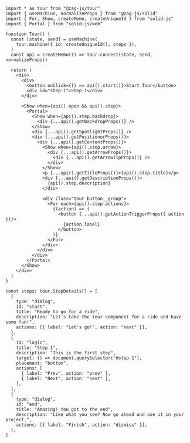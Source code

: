 ```tsx
import * as tour from "@zag-js/tour"
import { useMachine, normalizeProps } from "@zag-js/solid"
import { For, Show, createMemo, createUniqueId } from "solid-js"
import { Portal } from "solid-js/web"

function Tour() {
  const [state, send] = useMachine(
    tour.machine({ id: createUniqueId(), steps }),
  )
  const api = createMemo(() => tour.connect(state, send, normalizeProps))

  return (
    <div>
      <div>
        <button onClick={() => api().start()}>Start Tour</button>
        <div id="step-1">Step 1</div>
      </div>

      <Show when={api().open && api().step}>
        <Portal>
          <Show when={api().step.backdrop}>
            <div {...api().getBackdropProps()} />
          </Show>
          <div {...api().getSpotlightProps()} />
          <div {...api().getPositionerProps()}>
            <div {...api().getContentProps()}>
              <Show when={api().step.arrow}>
                <div {...api().getArrowProps()}>
                  <div {...api().getArrowTipProps()} />
                </div>
              </Show>
              <p {...api().getTitleProps()}>{api().step.title}</p>
              <div {...api().getDescriptionProps()}>
                {api().step.description}
              </div>

              <div class="tour button__group">
                <For each={api().step.actions}>
                  {(action) => (
                    <button {...api().getActionTriggerProps({ action })}>
                      {action.label}
                    </button>
                  )}
                </For>
              </div>
            </div>
          </div>
        </Portal>
      </Show>
    </div>
  )
}

const steps: tour.StepDetails[] = [
  {
    type: "dialog",
    id: "start",
    title: "Ready to go for a ride",
    description: "Let's take the tour component for a ride and have some fun!",
    actions: [{ label: "Let's go!", action: "next" }],
  },
  {
    id: "logic",
    title: "Step 1",
    description: "This is the first step",
    target: () => document.querySelector("#step-1"),
    placement: "bottom",
    actions: [
      { label: "Prev", action: "prev" },
      { label: "Next", action: "next" },
    ],
  },
  {
    type: "dialog",
    id: "end",
    title: "Amazing! You got to the end",
    description: "Like what you see? Now go ahead and use it in your project.",
    actions: [{ label: "Finish", action: "dismiss" }],
  },
]
```
